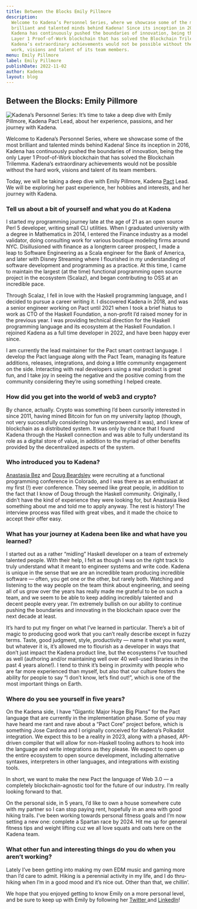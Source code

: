 ```yaml
---
title: Between the Blocks Emily Pillmore
description:
  Welcome to Kadena’s Personnel Series, where we showcase some of the most
  brilliant and talented minds behind Kadena! Since its inception in 2016,
  Kadena has continuously pushed the boundaries of innovation, being the only
  Layer 1 Proof-of-Work blockchain that has solved the Blockchain Trilemma.
  Kadena’s extraordinary achievements would not be possible without the hard
  work, visions and talent of its team members.
menu: Emily Pillmore
label: Emily Pillmore
publishDate: 2022-11-02
author: Kadena
layout: blog
---
```


## Between the Blocks: Emily Pillmore

![Kadena’s Personnel Series: It’s time to take a deep dive with Emily Pillmore, Kadena Pact Lead, about her experience, passions, and her journey with Kadena.](/assets/blog/1_E0pjo9TdWL-oq_XvbjC4xA.webp)

Welcome to Kadena’s Personnel Series, where we showcase some of the most
brilliant and talented minds behind Kadena! Since its inception in 2016, Kadena
has continuously pushed the boundaries of innovation, being the only Layer 1
Proof-of-Work blockchain that has solved the Blockchain Trilemma. Kadena’s
extraordinary achievements would not be possible without the hard work, visions
and talent of its team members.

Today, we will be taking a deep dive with Emily Pillmore, Kadena
[Pact](https://docs.kadena.io/learn-pact/beginner/welcome-to-pact) Lead. We will
be exploring her past experience, her hobbies and interests, and her journey
with Kadena.

### Tell us about a bit of yourself and what you do at Kadena

I started my programming journey late at the age of 21 as an open source Perl 5
developer, writing small CLI utilities. When I graduated university with a
degree in Mathematics in 2014, I entered the Finance industry as a model
validator, doing consulting work for various boutique modeling firms around NYC.
Disillusioned with finance as a longterm career prospect, I made a leap to
Software Engineering as a Scala engineer for the Bank of America, and later with
Disney Streaming where I flourished in my understanding of software development
and programming as a practice. At this time, I came to maintain the largest (at
the time) functional programming open source project in the ecosystem (Scalaz),
and began contributing to OSS at an incredible pace.

Through Scalaz, I fell in love with the Haskell programming language, and I
decided to pursue a career writing it. I discovered Kadena in 2018, and was a
senior engineer working on Pact until 2021 when I took a brief hiatus to work as
CTO of the Haskell Foundation, a non-profit I’d raised money for in the previous
year. I was providing technical direction for the Haskell programming language
and its ecosystem at the Haskell Foundation. I rejoined Kadena as a full time
developer in 2022, and have been happy ever since.

I am currently the lead maintainer for the Pact smart contract language. I
develop the Pact language along with the Pact Team, managing its feature
additions, releases, integrations, and doing a little community engagement on
the side. Interacting with real developers using a real product is great fun,
and I take joy in seeing the negative and the positive coming from the community
considering they’re using something I helped create.

### ​How did you get into the world of web3 and crypto?

By chance, actually. Crypto was something I’d been cursorily interested in since
2011, having mined Bitcoin for fun on my university laptop (though, not very
successfully considering how underpowered it was), and I knew of blockchain as a
distributed system. It was only by chance that I found Kadena through the
Haskell connection and was able to fully understand its role as a digital store
of value, in addition to the myriad of other benefits provided by the
decentralized aspects of the system.

### ​Who introduced you to Kadena?

[Anastasia Bez](https://medium.com/kadena-io/anastasia-bez-kadenas-new-chief-operations-officer-240de1b2d144)
and [Doug Beardsley](https://medium.com/@mightybyte) were recruiting at a
functional programming conference in Colorado, and I was there as an enthusiast
at my first (!) ever conference. They seemed like great people, in addition to
the fact that I know of Doug through the Haskell community. Originally, I didn’t
have the kind of experience they were looking for, but Anastasia liked something
about me and told me to apply anyway. The rest is history! The interview process
was filled with great vibes, and it made the choice to accept their offer easy.

### What has your journey at Kadena been like and what have you learned?

I started out as a rather “midling” Haskell developer on a team of extremely
talented people. With their help, I felt as though I was on the right track to
truly understand what it meant to engineer systems and write code. Kadena is
unique in the sense that we are an incredible team producing incredible software
— often, you get one or the other, but rarely both. Watching and listening to
the way people on the team think about engineering, and seeing all of us grow
over the years has really made me grateful to be on such a team, and we seem to
be able to keep adding incredibly talented and decent people every year. I’m
extremely bullish on our ability to continue pushing the boundaries and
innovating in the blockchain space over the next decade at least.

It’s hard to put my finger on what I’ve learned in particular. There’s a bit of
magic to producing good work that you can’t really describe except in fuzzy
terms. Taste, good judgment, style, productivity — name it what you want, but
whatever it is, it’s allowed me to flourish as a developer in ways that don’t
just impact the Kadena product line, but the ecosystems I’ve touched as well
(authoring and/or maintaining well over 40 well-used libraries in the past 4
years alone!). I tend to think it’s being in proximity with people who are far
more experienced than myself, but also that our culture fosters the ability for
people to say “I don’t know, let’s find out!”, which is one of the most
important things on Earth.

### Where do you see yourself in five years?

On the Kadena side, I have “Gigantic Major Huge Big Plans” for the Pact language
that are currently in the implementation phase. Some of you may have heard me
rant and rave about a “Pact Core” project before, which is something Jose
Cardona and I originally conceived for Kadena’s Polkadot integration. We expect
this to be a reality in 2023, along with a phased, API-driven compiler that will
allow for non-Haskell tooling authors to hook into the language and write
integrations as they please. We expect to open up the entire ecosystem to open
source development, including alternative syntaxes, interpreters in other
languages, and integrations with existing tools.

In short, we want to make the new Pact the language of Web 3.0 — a completely
blockchain-agnostic tool for the future of our industry. I’m really looking
forward to that.

On the personal side, in 5 years, I’d like to own a house somewhere cute with my
partner so I can stop paying rent, hopefully in an area with good hiking trails.
I’ve been working towards personal fitness goals and I’m now setting a new one:
complete a Spartan race by 2024. Hit me up for general fitness tips and weight
lifting cuz we all love squats and oats here on the Kadena team.

### ​What other fun and interesting things do you do when you aren’t working?

Lately I’ve been getting into making my own EDM music and gaming more than I’d
care to admit. Hiking is a perennial activity in my life, and I do thru-hiking
when I’m in a good mood and it’s nice out. Other than that, we chillin’.

We hope that you enjoyed getting to know Emily on a more personal level, and be
sure to keep up with Emily by following her
[Twitter ](https://twitter.com/wafflepirate)and
[LinkedIn](https://github.com/emilypi)!
